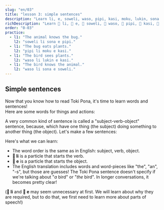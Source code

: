 ```yaml
---
slug: "en/03"
title: "lesson 3: simple sentences"
description: "Learn li, e, soweli, waso, pipi, kasi, moku, lukin, sona!"
richDescription: "Learn 󱤧 li, 󱤉 e, 󱥢 soweli, 󱥴 waso, 󱥑 pipi, 󱤗 kasi, 󱤶 moku, 󱤮 lukin, 󱥡 sona!"
order: "0-03"
practice:
  - l1: "The animal knows the bug."
    l2: "soweli li sona e pipi."
  - l1: "The bug eats plants."
    l2: "pipi li moku e kasi."
  - l1: "The bird sees plants."
    l2: "waso li lukin e kasi."
  - l1: "The bird knows the animal."
    l2: "waso li sona e soweli."
---
```



## Simple sentences

Now that you know how to read Toki Pona, it's time to learn words and sentences!  
Here are some words for things and actions:

<List>
  <Word sl="soweli" m="land animal, like a cat, dog, cow, mouse, elephant" />
  <Word sl="waso" m="bird, like a pigeon, goose, owl" />
  <Word sl="pipi" m="insect, like a beetle, ant, butterfly, spider" />
  <Word sl="kasi" m="plant, like a clover, birch tree, cactus, moss" />
  <Word sl="moku" m="to consume" />
  <Word sl="lukin" m="to see" />
  <Word sl="sona" m="to know" />
</List>

A very common kind of sentence is called a "subject-verb-object" sentence, because, which have one thing (the subject) doing something to another thing (the object). Let's make a few sentences:

<List>
  <Sentence sl="soweli li moku e kasi." m="The animal eats plants." />
  <Sentence sl="waso li moku e pipi." m="The bird eats bugs." />
  <Sentence sl="pipi li lukin e soweli." m="The insect sees an animal." />
  <Sentence sl="waso li sona e kasi." m="The bird knows the tree." />
</List>

Here's what we can learn:

- The word order is the same as in English: subject, verb, object.
- **󱤧 li** is a particle that starts the verb.
- **󱤉 e** is a particle that starts the object.
- The English translation includes words and word-pieces like "the", "an", "-s", but those are guesses! The Toki Pona sentence doesn't specify if we're talking about "_a_ bird" or "_the_ bird". In longer conversations, it becomes pretty clear!

(**󱤧 li** and **󱤉 e** may seem unnecessary at first. We will learn about why they are required, but to do that, we first need to learn more about parts of speech!)

<Practice exercises={frontmatter.practice} client:only="react" />
